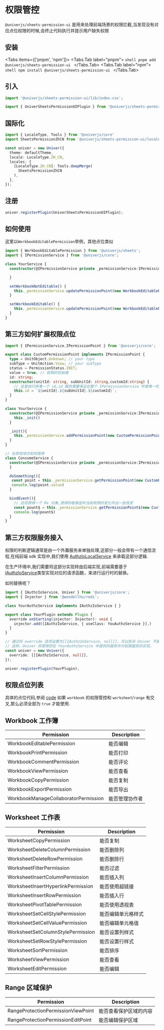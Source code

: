
# 权限管控

`@univerjs/sheets-permission-ui` 是用来处理前端场景的权限拦截,当发现没有对应点位权限的时候,会终止代码执行并提示用户缺失权限

## 安装

<Tabs items={['pnpm', 'npm']}>
  <Tabs.Tab label="pnpm">
    ```shell
    pnpm add @univerjs/sheets-permission-ui
    ```
  </Tabs.Tab>
  <Tabs.Tab label="npm">
    ```shell
    npm install @univerjs/sheets-permission-ui
    ```
  </Tabs.Tab>
</Tabs>

## 引入

```typescript
import '@univerjs/sheets-permission-ui/lib/index.css';

import { UniverSheetsPermissionUIPlugin } from '@univerjs/sheets-permission-ui';
```

## 国际化

```typescript
import { LocaleType, Tools } from '@univerjs/core'
import SheetsPermissionZhCN from '@univerjs/sheets-permission-ui/locale/zh-CN';

const univer = new Univer({
  theme: defaultTheme,
  locale: LocaleType.ZH_CN,
  locales: {
    [LocaleType.ZH_CN]: Tools.deepMerge(
      SheetsPermissionZhCN
    ),
  },
});
```

## 注册

```typescript
univer.registerPlugin(UniverSheetsPermissionUIPlugin);
```

## 如何使用

这里以`WorkbookEditablePermission`举例，其他点位类似

```typescript
import { WorkbookEditablePermission } from '@univerjs/sheets';
import { IPermissionService } from '@univerjs/core';

class YourService {
  constructor(@IPermissionService private _permissionService:IPermissionService){

  }

  setWorkbookNotEditable() {
    this._permissionService.updatePermissionPoint(new WorkbookEditablePermission('unitId').id,false)
  }

  setWorkbookEditable() {
    this._permissionService.updatePermissionPoint(new WorkbookEditablePermission('unitId').id,true)
  }
}
```

## 第三方如何扩展权限点位

```typescript
import { IPermissionService,IPermissionPoint } from '@univerjs/core';

export class CustomPermissionPoint implements IPermissionPoint {
  type = UnitObject.Unkonwn; // your type
  subType = UnitAction.View; // your subType
  status = PermissionStatus.INIT;
  value = true; // 权限的初始值
  id: string;
  constructor(unitId: string, subUnitId: string,customId:string) {
    // 这里自行拼凑一个 id,id 属性需要保证在整个 IPermissionService 中是唯一的凭证.
    this.id = `${unitId}.${subUnitId}.${customId}`;
  }
}

class YourService {
  constructor(@IPermissionService private _permissionService:IPermissionService){
    this._init()
  }

  _init(){
    this._permissionService.addPermissionPoint(new CustomPermissionPoint('unitId','subUnitId','my-id'))
  }
}

// 在其他地方如何使用
class ConsumeService {
  constructor(@IPermissionService private _permissionService:IPermissionService){
  }

  doSomething(){
   const point = this._permissionService.getPermissionPoint(new CustomPermissionPoint('unitId','subUnitId','my-id').id)
   console.log(point.value)
  }

  bindEvent(){
    // 这将获得一个 Rx 对象,使得你能够监听当前权限的变化作出一些改变
    const pount$ = this._permissionService.getPermissionPoint$(new CustomPermissionPoint('unitId','subUnitId','my-id').id)
    console.log(pount$)
  }
}
```

## 第三方权限服务接入

权限的判断逻辑通常是由一个外置服务来单独处理,这部分一般会带有一个通信流程,在纯前端 sdk 实现中,我们使用 [AuthzIoLocalService](https://github.com/dream-num/univer/blob/dev/packages/core/src/services/authz-io/authz-io-local.service.ts) 来承载这部分逻辑.

在生产环境中,我们需要将这部分实现转由后端实现,前端需要基于[IAuthzIoService](https://github.com/dream-num/univer/blob/dev/packages/core/src/services/authz-io/type.ts)类型实现对应的请求函数，来进行运行时的替换。

如何替换呢？
```typescript
import { IAuthzIoService, Univer } from '@univerjs/core';
import { Injector } from '@wendellhu/redi';

class YourAuthzService implements IAuthzIoService { }

export class YourPlugin extends Plugin {
  override onStarting(injector: Injector): void {
    injector.add([IAuthzIoService, { useClass: YouAuthzService }],)
  }
}

// 通过将 override 选项设置为[[IAuthzIoService, null]]，可以告诉 Univer 不要注册内置的 IAuthzIoService。
// 这样，Univer 将使用您在 YourAuthzService 中提供的服务作为权限服务的实现。
const univer = new Univer({
  override: [[IAuthzIoService, null]],
});

univer.registerPlugin(YourPlugin);
```

## 权限点位列表

具体的点位代码,参阅 [code](https://github.com/dream-num/univer/tree/dev/packages/sheets/src/services/permission/permission-point)
如果 `workbook` 的权限管控和 `worksheet`/`range` 有交叉,那么必须全部为 `true` 才能使用.

## Workbook 工作簿

| Permission | Description |
| --- | --- |
| WorkbookEditablePermission | 能否编辑 |
| WorkbookPrintPermission | 能否打印 |
| WorkbookCommentPermission | 能否评论 |
| WorkbookViewPermission | 能否查看 |
| WorkbookCopyPermission | 能否复制 |
| WorkbookExportPermission | 能否导出 |
| WorkbookManageCollaboratorPermission | 能否管理协作者 |

## Worksheet 工作表

| Permission | Description |
| --- | --- |
| WorksheetCopyPermission | 能否复制 |
| WorksheetDeleteColumnPermission | 能否删除列 |
| WorksheetDeleteRowPermission | 能否删除行 |
| WorksheetFilterPermission | 能否过滤 |
| WorksheetInsertColumnPermission | 能否插入列 |
| WorksheetInsertHyperlinkPermission | 能否使用超链接 |
| WorksheetInsertRowPermission | 能否插入行 |
| WorksheetPivotTablePermission | 能否使用透视表 |
| WorksheetSetCellStylePermission | 能否编辑单元格样式 |
| WorksheetSetCellValuePermission | 能否编辑单元格值 |
| WorksheetSetColumnStylePermission | 能否设置列样式 |
| WorksheetSetRowStylePermission | 能否设置行样式 |
| WorksheetSortPermission | 能否排序 |
| WorksheetViewPermission | 能否查看 |
| WorksheetEditPermission | 能否编辑 |

## Range 区域保护

| Permission | Description |
| --- | --- |
| RangeProtectionPermissionViewPoint | 能否查看保护区域的内容 |
| RangeProtectionPermissionEditPoint | 能否编辑保护区域 |
